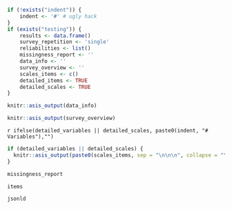 ```r
if (!exists("indent")) {
	indent <- '#' # ugly hack
}
if (exists("testing")) {
	results <- data.frame()
	survey_repetition <- 'single'
	reliabilities <- list()
	missingness_report <- ''
	data_info <- '' 
	survey_overview <- '' 
	scales_items <- c()
	detailed_items <- TRUE
	detailed_scales <- TRUE
}
```


```r
knitr::asis_output(data_info)
```


```r
knitr::asis_output(survey_overview)
```


`r ifelse(detailed_variables || detailed_scales, paste0(indent, "# Variables"),"") `

```r
if (detailed_variables || detailed_scales) {
  knitr::asis_output(paste0(scales_items, sep = "\n\n\n", collapse = "\n\n\n"))
}
```

```r
missingness_report
```


```r
items
```

```r
jsonld
```
